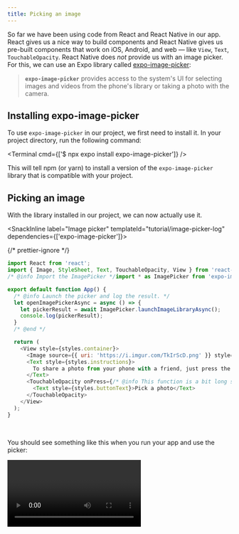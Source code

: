 ```yaml
---
title: Picking an image
---
```



So far we have been using code from React and React Native in our app. React gives us a nice way to build components and React Native gives us pre-built components that work on iOS, Android, and web &mdash; like `View`, `Text`, `TouchableOpacity`. React Native does _not_ provide us with an image picker. For this, we can use an Expo library called [expo-image-picker](/versions/latest/sdk/imagepicker):

> **`expo-image-picker`** provides access to the system's UI for selecting images and videos from the phone's library or taking a photo with the camera.

## Installing expo-image-picker

To use `expo-image-picker` in our project, we first need to install it. In your project directory, run the following command:

<Terminal cmd={['$ npx expo install expo-image-picker']} />

This will tell npm (or yarn) to install a version of the `expo-image-picker` library that is compatible with your project.

## Picking an image

With the library installed in our project, we can now actually use it.

<SnackInline label="Image picker" templateId="tutorial/image-picker-log" dependencies={['expo-image-picker']}>

{/* prettier-ignore */}
```js
import React from 'react';
import { Image, StyleSheet, Text, TouchableOpacity, View } from 'react-native';
/* @info Import the ImagePicker */import * as ImagePicker from 'expo-image-picker';/* @end */

export default function App() {
  /* @info Launch the picker and log the result. */
  let openImagePickerAsync = async () => {
    let pickerResult = await ImagePicker.launchImageLibraryAsync();
    console.log(pickerResult);
  }
  /* @end */

  return (
    <View style={styles.container}>
      <Image source={{ uri: 'https://i.imgur.com/TkIrScD.png' }} style={styles.logo} />
      <Text style={styles.instructions}>
        To share a photo from your phone with a friend, just press the button below!
      </Text>
      <TouchableOpacity onPress={/* @info This function is a bit long so we moved it out to a variable */openImagePickerAsync/* @end */} style={styles.button}>
        <Text style={styles.buttonText}>Pick a photo</Text>
      </TouchableOpacity>
    </View>
  );
}
```

</SnackInline>

<br />

You should see something like this when you run your app and use the picker:

<Video file="tutorial/cli-logs.mp4" />

> You can see the logs in your expo-cli terminal session or in the browser-based developer tools if you prefer it. To see the logs in Snack, press "Logs" in the footer.

## Using the selected image

Now we will take the data that we get from the image picker and use it to show the selected image in the app.

<SnackInline label="Image picker show image" templateId="tutorial/image-picker-show" dependencies={['expo-image-picker']}>

{/* prettier-ignore */}
```js
/* @info Import React to use useState */import React from 'react';/* @end */
import { Image, StyleSheet, Text, TouchableOpacity, View } from 'react-native';
import * as ImagePicker from 'expo-image-picker';

export default function App() {
  /* @info Initialize a variable to hold our selected image data */const [selectedImage, setSelectedImage] = React.useState(null);/* @end */

  let openImagePickerAsync = async () => {
    let pickerResult = await ImagePicker.launchImageLibraryAsync();
    /* @info Stop running the function here if the user cancelled the dialog */
    if (pickerResult.cancelled === true) {
      return;
    }/* @end */
    /* @info Store away the picked image uri */setSelectedImage({ localUri: pickerResult.uri });/* @end */
  };

  /* @info Show the selected image if we have one */
  if (selectedImage !== null) {
    return (
      <View style={styles.container}>
        <Image
          source={{ uri: selectedImage.localUri }}
          style={styles.thumbnail}
        />
      </View>
    );
  }/* @end */

  return (
    <View style={styles.container}>
      {/* Our logo, instructions, and picker button are hidden here to keep the example brief */}
    </View>
  );
}

const styles = StyleSheet.create({
  /* Other styles hidden to keep the example brief... */
  /* @info We're giving the selected image a fixed width and height */
  thumbnail: {
    width: 300,
    height: 300,
    resizeMode: "contain"
  }/* @end */
});
```

</SnackInline>

<br />

Your app should now look and behave like this:

<Video file="tutorial/picker-show.mp4" />

> 👀 You might expect that because we gave our image an equal width and height it would be a square, but in the above video it's rectangular. This is because of `resizeMode`, an image style property that lets us control how the image is resized to fit the given dimensions. Try switching it from `contain` to `stretch` or `cover` to see other behaviors.

We have made great progress! Up next, [let's make it possible to share the image](/tutorial/sharing).
